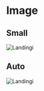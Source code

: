 
# Image

<Props of={Image} />

## Small

<Playground>
  <Image
    alt='Landingi'
    className='image--small'
    src='https://images.assets-landingi.com/REiQ5YQl/logo_sygnet.svg'
  />
</Playground>

## Auto

<Playground>
  <Image
    alt='Landingi'
    className='image--auto'
    src='https://images.assets-landingi.com/REiQ5YQl/logo_sygnet.svg'
  />
</Playground>

